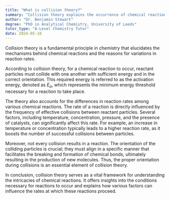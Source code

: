 ```yaml
---
title: "What is collision theory?"
summary: "Collision theory explains the occurrence of chemical reactions and the variations in reaction rates by focusing on the interactions between reacting particles."
author: "Dr. Benjamin Stewart"
degree: "PhD in Analytical Chemistry, University of Leeds"
tutor_type: "A-Level Chemistry Tutor"
date: 2024-05-18
---
```


Collision theory is a fundamental principle in chemistry that elucidates the mechanisms behind chemical reactions and the reasons for variations in reaction rates.

According to collision theory, for a chemical reaction to occur, reactant particles must collide with one another with sufficient energy and in the correct orientation. This required energy is referred to as the activation energy, denoted as $E_a$, which represents the minimum energy threshold necessary for a reaction to take place.

The theory also accounts for the differences in reaction rates among various chemical reactions. The rate of a reaction is directly influenced by the frequency of effective collisions between reactant particles. Several factors, including temperature, concentration, pressure, and the presence of catalysts, can significantly affect this rate. For example, an increase in temperature or concentration typically leads to a higher reaction rate, as it boosts the number of successful collisions between particles.

Moreover, not every collision results in a reaction. The orientation of the colliding particles is crucial; they must align in a specific manner that facilitates the breaking and formation of chemical bonds, ultimately resulting in the production of new molecules. Thus, the proper orientation during collisions is an essential element of collision theory.

In conclusion, collision theory serves as a vital framework for understanding the intricacies of chemical reactions. It offers insights into the conditions necessary for reactions to occur and explains how various factors can influence the rates at which these reactions proceed.
    
